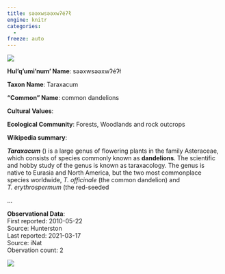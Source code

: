```yaml
---
title: səәxwsəәxwʔéʔł
engine: knitr
categories:
  - 
freeze: auto
---
```

![](https://inaturalist-open-data.s3.amazonaws.com/photos/35280454/medium.jpg){fig-alt="səәxwsəәxwʔéʔł - common dandelions"}

**Hul'q'umi'num' Name**: səәxwsəәxwʔéʔł

**Taxon Name**: Taraxacum

**"Common" Name**: common dandelions

**Cultural Values**:  

::: {layout-nrow=1 style="width:60%"}

:::

**Ecological Community**: Forests, Woodlands and rock outcrops

**Wikipedia summary**:  
<p class="mw-empty-elt">

</p>
<p><i><b>Taraxacum</b></i> (<span></span>) is a large genus of flowering plants in the family Asteraceae, which consists of species commonly known as <b>dandelions</b>. The scientific and hobby study of the genus is known as taraxacology. The genus is native to Eurasia and North America, but the two most commonplace species worldwide, <i>T.&#160;officinale</i> (the common dandelion) and <i>T.&#160;erythrospermum</i> (the red-seeded</p>...

**Observational Data**:   
First reported: 2010-05-22  
Source: Hunterston  
Last reported: 2021-03-17  
Source: iNat  
Obervation count: 2

![](community_dist.png)
